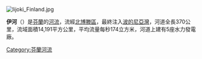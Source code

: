 [[Image:Iijoki_Finland.jpg|right]]
{{coord|65|19|23|N|25|21|30|E|type:river_region:FI|display=title}}

'''伊河'''（{{lang-fi|Iijoki}}）是[[芬蘭|芬蘭]]的[[河流|河流]]，流經[[北博滕區|北博滕區]]，最終注入[[波的尼亞灣|波的尼亞灣]]，河道全長370公里，流域面積14,191平方公里，平均流量每秒174立方米，河道上建有5座水力發電廠。

{{commonscat|Iijoki}}

{{Finland-geo-stub}}
[[Category:芬蘭河流|Category:芬蘭河流]]